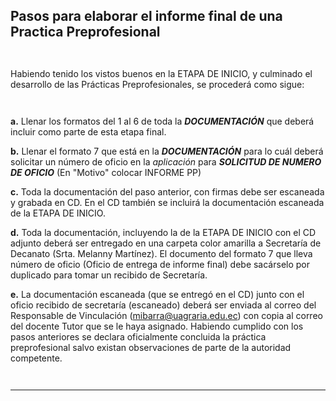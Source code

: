 ## Pasos para elaborar el informe final de una Practica Preprofesional

~~~
 
~~~
Habiendo tenido los vistos buenos en la ETAPA DE INICIO, y culminado el desarrollo de las Prácticas Preprofesionales, se procederá como sigue:
~~~
 
~~~
**a.** Llenar los formatos del 1 al 6 de toda la ***DOCUMENTACIÓN*** que deberá incluir como parte de esta etapa final.

**b.** Llenar el formato 7 que está en la ***DOCUMENTACIÓN*** para lo cuál deberá solicitar un número de oficio en la *aplicación* para ***SOLICITUD DE NUMERO DE OFICIO*** (En "Motivo" colocar INFORME PP)

**c.** Toda la documentación del paso anterior, con firmas debe ser escaneada y grabada en CD. En el CD también se incluirá la documentación escaneada de la ETAPA DE INICIO.

**d.** Toda la documentación, incluyendo la de la ETAPA DE INICIO con el CD adjunto deberá ser entregado en una carpeta color amarilla a Secretaría de Decanato (Srta. Melanny Martínez). El documento del formato 7 que lleva número de oficio (Oficio de entrega de informe final) debe sacárselo por duplicado para tomar un recibido de Secretaría.

**e.** La documentación escaneada (que se entregó en el CD) junto con el oficio recibido de secretaría (escaneado)  deberá ser enviada al correo del Responsable de Vinculación (mibarra@uagraria.edu.ec) con copia al correo del docente Tutor que se le haya asignado.
Habiendo cumplido con los pasos anteriores se declara oficialmente concluida la práctica preprofesional salvo existan observaciones de parte de la autoridad competente.
~~~
 
~~~
---